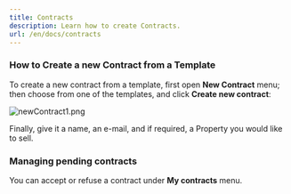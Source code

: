 ```yaml
---
title: Contracts
description: Learn how to create Contracts.
url: /en/docs/contracts
---
```


### How to Create a new Contract from a Template

To create a new contract from a template, first open **New Contract** menu;
then choose from one of the templates, and click **Create new contract**:

![newContract1.png](/images/en/newContract1.png)

Finally, give it a name, an e-mail, and if required, a Property you would like to sell.

### Managing pending contracts

You can accept or refuse a contract under **My contracts** menu.
